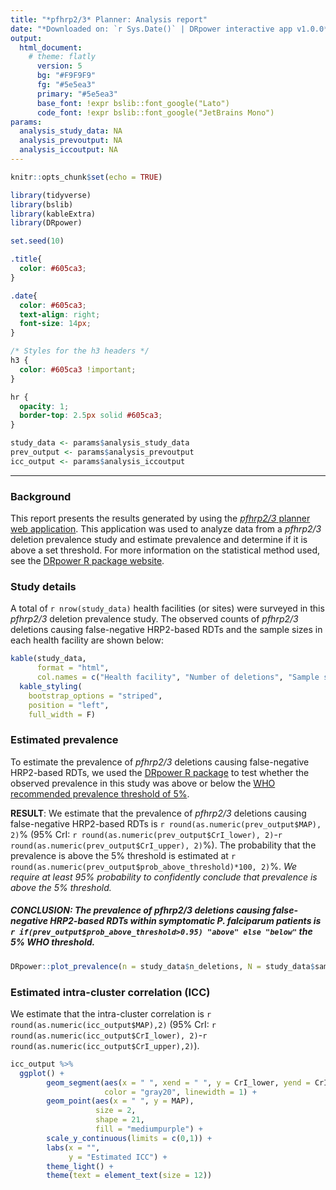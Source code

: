 ```yaml
---
title: "*pfhrp2/3* Planner: Analysis report"
date: "*Downloaded on: `r Sys.Date()` | DRpower interactive app v1.0.0*"
output: 
  html_document:
    # theme: flatly
      version: 5
      bg: "#F9F9F9"
      fg: "#5e5ea3"
      primary: "#5e5ea3"
      base_font: !expr bslib::font_google("Lato")
      code_font: !expr bslib::font_google("JetBrains Mono")
params:
  analysis_study_data: NA
  analysis_prevoutput: NA
  analysis_iccoutput: NA
---
```


```r
knitr::opts_chunk$set(echo = TRUE)

library(tidyverse)
library(bslib)
library(kableExtra)
library(DRpower)

set.seed(10)
```

```css
.title{
  color: #605ca3;
}

.date{
  color: #605ca3;
  text-align: right; 
  font-size: 14px;
}

/* Styles for the h3 headers */
h3 {
  color: #605ca3 !important;
}

hr {
  opacity: 1; 
  border-top: 2.5px solid #605ca3;
}
```

```r
study_data <- params$analysis_study_data
prev_output <- params$analysis_prevoutput
icc_output <- params$analysis_iccoutput
```
-----

### Background
This report presents the results generated by using the [*pfhrp2/3* planner web application](https://shiny.dide.ic.ac.uk/DRpower-app/). This application was used to analyze data from a *pfhrp2/3* deletion prevalence study and estimate prevalence and determine if it is above a set threshold. For more information on the statistical method used, see the [DRpower R package website](https://mrc-ide.github.io/DRpower).

### Study details 

A total of `r nrow(study_data)` health facilities (or sites) were surveyed in this *pfhrp2/3* deletion prevalence study. The observed counts of *pfhrp2/3* deletions causing false-negative HRP2-based RDTs and the sample sizes in each health facility are shown below:

```r
kable(study_data, 
      format = "html", 
      col.names = c("Health facility", "Number of deletions", "Sample size")) %>%
  kable_styling(
    bootstrap_options = "striped",
    position = "left",
    full_width = F)
```

### Estimated prevalence 

To estimate the prevalence of *pfhrp2/3* deletions causing false-negative HRP2-based RDTs, we used the [DRpower R package](https://mrc-ide.github.io/DRpower) to test whether the observed prevalence in this study was above or below the [WHO recommended prevalence threshold of 5%](https://iris.who.int/handle/10665/331197). 

**RESULT**: We estimate that the prevalence of *pfhrp2/3* deletions causing false-negative HRP2-based RDTs is `r round(as.numeric(prev_output$MAP), 2)`% (95% CrI: `r round(as.numeric(prev_output$CrI_lower), 2)`-`r round(as.numeric(prev_output$CrI_upper), 2)`%). The probability that the prevalence is above the 5% threshold is estimated at `r round(as.numeric(prev_output$prob_above_threshold)*100, 2)`%. *We require at least 95% probability to confidently conclude that prevalence is above the 5% threshold.*

##### CONCLUSION: The prevalence of *pfhrp2/3* deletions causing false-negative HRP2-based RDTs within symptomatic *P. falciparum* patients is **`r if(prev_output$prob_above_threshold>0.95) "above" else "below"`** the 5% WHO threshold.

```r
DRpower::plot_prevalence(n = study_data$n_deletions, N = study_data$sample_size) 
```

### Estimated intra-cluster correlation (ICC)

We estimate that the intra-cluster correlation is `r round(as.numeric(icc_output$MAP),2)` (95% CrI: `r round(as.numeric(icc_output$CrI_lower), 2)`-`r round(as.numeric(icc_output$CrI_upper),2)`).

```r
icc_output %>% 
  ggplot() +
        geom_segment(aes(x = " ", xend = " ", y = CrI_lower, yend = CrI_upper), 
                     color = "gray20", linewidth = 1) +
        geom_point(aes(x = " ", y = MAP), 
                   size = 2, 
                   shape = 21,
                   fill = "mediumpurple") +
        scale_y_continuous(limits = c(0,1)) +
        labs(x = "",
             y = "Estimated ICC") +
        theme_light() +
        theme(text = element_text(size = 12)) 
```
